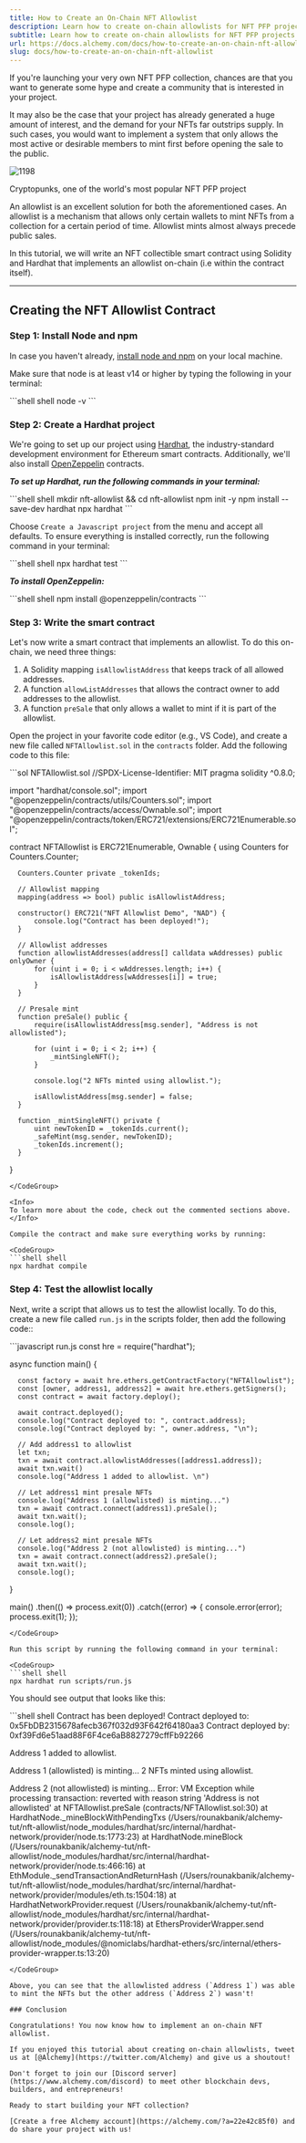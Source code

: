 ```yaml
---
title: How to Create an On-Chain NFT Allowlist
description: Learn how to create on-chain allowlists for NFT PFP projects
subtitle: Learn how to create on-chain allowlists for NFT PFP projects
url: https://docs.alchemy.com/docs/how-to-create-an-on-chain-nft-allowlist
slug: docs/how-to-create-an-on-chain-nft-allowlist
---
```


If you're launching your very own NFT PFP collection, chances are that you want to generate some hype and create a community that is interested in your project.

It may also be the case that your project has already generated a huge amount of interest, and the demand for your NFTs far outstrips supply. In such cases, you would want to implement a system that only allows the most active or desirable members to mint first before opening the sale to the public.

![1198](3d886d2-cryptopunk.png "cryptopunk.png")

Cryptopunks, one of the world's most popular NFT PFP project

An allowlist is an excellent solution for both the aforementioned cases. An allowlist is a mechanism that allows only certain wallets to mint NFTs from a collection for a certain period of time. Allowlist mints almost always precede public sales.

In this tutorial, we will write an NFT collectible smart contract using Solidity and Hardhat that implements an allowlist on-chain (i.e within the contract itself).

***

## Creating the NFT Allowlist Contract

### Step 1: Install Node and npm

In case you haven't already, [install node and npm](https://nodejs.org/en/download/) on your local machine.

Make sure that node is at least v14 or higher by typing the following in your terminal:

<CodeGroup>
  ```shell shell
  node -v
  ```
</CodeGroup>

### Step 2: Create a Hardhat project

We're going to set up our project using [Hardhat](https://hardhat.org/), the industry-standard development environment for Ethereum smart contracts. Additionally, we'll also install [OpenZeppelin](https://www.openzeppelin.com/) contracts.

***To set up Hardhat, run the following commands in your terminal:***

<CodeGroup>
  ```shell shell
  mkdir nft-allowlist && cd nft-allowlist
  npm init -y
  npm install --save-dev hardhat
  npx hardhat
  ```
</CodeGroup>

Choose `Create a Javascript project` from the menu and accept all defaults. To ensure everything is installed correctly, run the following command in your terminal:

<CodeGroup>
  ```shell shell
  npx hardhat test
  ```
</CodeGroup>

***To install OpenZeppelin:***

<CodeGroup>
  ```shell shell
  npm install @openzeppelin/contracts
  ```
</CodeGroup>

### Step 3: Write the smart contract

Let's now write a smart contract that implements an allowlist. To do this on-chain, we need three things:

1. A Solidity mapping `isAllowlistAddress` that keeps track of all allowed addresses.
2. A function `allowListAddresses` that allows the contract owner to add addresses to the allowlist.
3. A function `preSale` that only allows a wallet to mint if it is part of the allowlist.

Open the project in your favorite code editor (e.g., VS Code), and create a new file called `NFTAllowlist.sol` in the `contracts` folder. Add the following code to this file:

<CodeGroup>
  ```sol NFTAllowlist.sol
  //SPDX-License-Identifier: MIT
  pragma solidity ^0.8.0;

  import "hardhat/console.sol";
  import "@openzeppelin/contracts/utils/Counters.sol";
  import "@openzeppelin/contracts/access/Ownable.sol";
  import "@openzeppelin/contracts/token/ERC721/extensions/ERC721Enumerable.sol";

  contract NFTAllowlist is ERC721Enumerable, Ownable {
      using Counters for Counters.Counter;
      
      Counters.Counter private _tokenIds;

      // Allowlist mapping
      mapping(address => bool) public isAllowlistAddress;
      
      constructor() ERC721("NFT Allowlist Demo", "NAD") {
          console.log("Contract has been deployed!");
      }

      // Allowlist addresses
      function allowlistAddresses(address[] calldata wAddresses) public onlyOwner {
          for (uint i = 0; i < wAddresses.length; i++) {
              isAllowlistAddress[wAddresses[i]] = true;
          }
      }

      // Presale mint
      function preSale() public {
          require(isAllowlistAddress[msg.sender], "Address is not allowlisted");

          for (uint i = 0; i < 2; i++) {
              _mintSingleNFT();
          }

          console.log("2 NFTs minted using allowlist.");

          isAllowlistAddress[msg.sender] = false;        
      }
      
      function _mintSingleNFT() private {
          uint newTokenID = _tokenIds.current();
          _safeMint(msg.sender, newTokenID);
          _tokenIds.increment();
      }
  }
  ```
</CodeGroup>

<Info>
  To learn more about the code, check out the commented sections above.
</Info>

Compile the contract and make sure everything works by running:

<CodeGroup>
  ```shell shell
  npx hardhat compile
  ```
</CodeGroup>

### Step 4: Test the allowlist locally

Next, write a script that allows us to test the allowlist locally. To do this, create a new file called `run.js` in the scripts folder, then add the following code::

<CodeGroup>
  ```javascript run.js
  const hre = require("hardhat");

  async function main() {

      const factory = await hre.ethers.getContractFactory("NFTAllowlist");
      const [owner, address1, address2] = await hre.ethers.getSigners();
      const contract = await factory.deploy();

      await contract.deployed();
      console.log("Contract deployed to: ", contract.address);
      console.log("Contract deployed by: ", owner.address, "\n");

      // Add address1 to allowlist   
      let txn;
      txn = await contract.allowlistAddresses([address1.address]);
      await txn.wait()
      console.log("Address 1 added to allowlist. \n")

      // Let address1 mint presale NFTs
      console.log("Address 1 (allowlisted) is minting...")
      txn = await contract.connect(address1).preSale();
      await txn.wait();
      console.log();

      // Let address2 mint presale NFTs
      console.log("Address 2 (not allowlisted) is minting...")
      txn = await contract.connect(address2).preSale();
      await txn.wait();
      console.log();
  }

  main()
      .then(() => process.exit(0))
      .catch((error) => {
          console.error(error);
          process.exit(1);
      });
  ```
</CodeGroup>

Run this script by running the following command in your terminal:

<CodeGroup>
  ```shell shell
  npx hardhat run scripts/run.js
  ```
</CodeGroup>

You should see output that looks like this:

<CodeGroup>
  ```shell shell
  Contract has been deployed!
  Contract deployed to:  0x5FbDB2315678afecb367f032d93F642f64180aa3
  Contract deployed by:  0xf39Fd6e51aad88F6F4ce6aB8827279cffFb92266 

  Address 1 added to allowlist. 

  Address 1 (allowlisted) is minting...
  2 NFTs minted using allowlist.

  Address 2 (not allowlisted) is minting...
  Error: VM Exception while processing transaction: reverted with reason string 'Address is not allowlisted'
      at NFTAllowlist.preSale (contracts/NFTAllowlist.sol:30)
      at HardhatNode._mineBlockWithPendingTxs (/Users/rounakbanik/alchemy-tut/nft-allowlist/node_modules/hardhat/src/internal/hardhat-network/provider/node.ts:1773:23)
      at HardhatNode.mineBlock (/Users/rounakbanik/alchemy-tut/nft-allowlist/node_modules/hardhat/src/internal/hardhat-network/provider/node.ts:466:16)
      at EthModule._sendTransactionAndReturnHash (/Users/rounakbanik/alchemy-tut/nft-allowlist/node_modules/hardhat/src/internal/hardhat-network/provider/modules/eth.ts:1504:18)
      at HardhatNetworkProvider.request (/Users/rounakbanik/alchemy-tut/nft-allowlist/node_modules/hardhat/src/internal/hardhat-network/provider/provider.ts:118:18)
      at EthersProviderWrapper.send (/Users/rounakbanik/alchemy-tut/nft-allowlist/node_modules/@nomiclabs/hardhat-ethers/src/internal/ethers-provider-wrapper.ts:13:20)
  ```
</CodeGroup>

Above, you can see that the allowlisted address (`Address 1`) was able to mint the NFTs but the other address (`Address 2`) wasn't!

### Conclusion

Congratulations! You now know how to implement an on-chain NFT allowlist.

If you enjoyed this tutorial about creating on-chain allowlists, tweet us at [@Alchemy](https://twitter.com/Alchemy) and give us a shoutout!

Don't forget to join our [Discord server](https://www.alchemy.com/discord) to meet other blockchain devs, builders, and entrepreneurs!

Ready to start building your NFT collection?

[Create a free Alchemy account](https://alchemy.com/?a=22e42c85f0) and do share your project with us!
